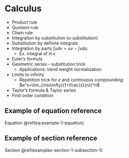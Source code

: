 # Calculus {#calc}

- Product rule
- Quotient rule
- Chain rule
- Integration by substitution (u-substitution)
- Substitution by definite integrals
- Integration by parts $\int udv=uv-\int vdu$
  - Ex. integral of $\ln{x}$
- Euler's formula
- Geometric series - substitution trick
  - Applications: trend weight normalization
- Limits to infinity
  - Repetition trick for $e$ and continuous compounding: $e^x=\lim_{n\to\infty}(1+\frac{x}{n})^n$
- Taylor’s formula & Taylor series
- First order condition

## Example of equation reference

Equation \@ref(eq:example-1-equation)

## Example of section reference

Section \@ref(examples-section-1-subsection-1)
